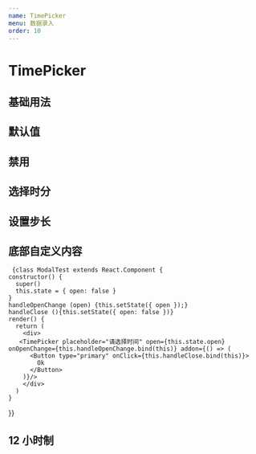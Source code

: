 ```yaml
---
name: TimePicker
menu: 数据录入
order: 10
---
```



# TimePicker

## 基础用法

<Playground>
  <TimePicker placeholder="请选择时间" />
</Playground>

## 默认值

<Playground>
  <TimePicker placeholder="请选择时间" defaultValue={moment('12:08:23', 'HH:mm:ss')} />
</Playground>

## 禁用

<Playground>
  <TimePicker placeholder="请选择时间" defaultValue={moment('12:08:23', 'HH:mm:ss')} disabled />
</Playground>

## 选择时分

<Playground>
  <TimePicker
    placeholder="请选择时间"
    defaultValue={moment('12:08:23', 'HH:mm:ss')}
    format={'HH:mm'}
  />
</Playground>

## 设置步长

<Playground>
  <TimePicker placeholder="请选择时间" minuteStep={15} secondStep={10} />
</Playground>

## 底部自定义内容

<Playground>
    
     {class ModalTest extends React.Component {
    constructor() {
      super()
      this.state = { open: false }
    }
    handleOpenChange (open) {this.setState({ open });}
    handleClose (){this.setState({ open: false })} 
    render() {
      return (
        <div>
       <TimePicker placeholder="请选择时间" open={this.state.open} onOpenChange={this.handleOpenChange.bind(this)} addon={() => (
          <Button type="primary" onClick={this.handleClose.bind(this)}>
            Ok
          </Button>
        )}/>
        </div>
      )
    }

}}

</Playground>

## 12 小时制

<Playground>
  <TimePicker placeholder="请选择时间" use12Hours format="h:mm:ss A" />
</Playground>
